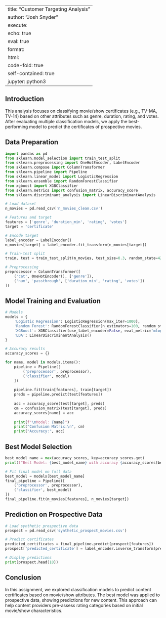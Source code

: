 
---
title: "Customer Targeting Analysis"
author: "Josh Snyder"
execute:
  echo: true
  eval: true
format:
  html:
    code-fold: true
    self-contained: true
jupyter: python3
---

## Introduction

This analysis focuses on classifying movie/show certificates (e.g., TV-MA, TV-14) based on other attributes such as genre, duration, rating, and votes. After evaluating multiple classification models, we apply the best-performing model to predict the certificates of prospective movies.

## Data Preparation

```python
import pandas as pd
from sklearn.model_selection import train_test_split
from sklearn.preprocessing import OneHotEncoder, LabelEncoder
from sklearn.compose import ColumnTransformer
from sklearn.pipeline import Pipeline
from sklearn.linear_model import LogisticRegression
from sklearn.ensemble import RandomForestClassifier
from xgboost import XGBClassifier
from sklearn.metrics import confusion_matrix, accuracy_score
from sklearn.discriminant_analysis import LinearDiscriminantAnalysis

# Load dataset
n_movies = pd.read_csv('n_movies_clean.csv')

# Features and target
features = ['genre', 'duration_min', 'rating', 'votes']
target = 'certificate'

# Encode target
label_encoder = LabelEncoder()
n_movies[target] = label_encoder.fit_transform(n_movies[target])

# Train-test split
train, test = train_test_split(n_movies, test_size=0.3, random_state=42)

# Preprocessing
preprocessor = ColumnTransformer([
    ('cat', OneHotEncoder(), ['genre']),
    ('num', 'passthrough', ['duration_min', 'rating', 'votes'])
])
```

## Model Training and Evaluation

```python
# Models
models = {
    'Logistic Regression': LogisticRegression(max_iter=1000),
    'Random Forest': RandomForestClassifier(n_estimators=100, random_state=42),
    'XGBoost': XGBClassifier(use_label_encoder=False, eval_metric='mlogloss'),
    'LDA': LinearDiscriminantAnalysis()
}

# Accuracy results
accuracy_scores = {}

for name, model in models.items():
    pipeline = Pipeline([
        ('preprocessor', preprocessor),
        ('classifier', model)
    ])
    
    pipeline.fit(train[features], train[target])
    preds = pipeline.predict(test[features])
    
    acc = accuracy_score(test[target], preds)
    cm = confusion_matrix(test[target], preds)
    accuracy_scores[name] = acc
    
    print(f"\nModel: {name}")
    print("Confusion Matrix:\n", cm)
    print("Accuracy:", acc)
```

## Best Model Selection

```python
best_model_name = max(accuracy_scores, key=accuracy_scores.get)
print(f"Best Model: {best_model_name} with accuracy {accuracy_scores[best_model_name]:.2f}")

# Fit final model on full data
best_model = models[best_model_name]
final_pipeline = Pipeline([
    ('preprocessor', preprocessor),
    ('classifier', best_model)
])
final_pipeline.fit(n_movies[features], n_movies[target])
```

## Prediction on Prospective Data

```python
# Load synthetic prospective data
prospect = pd.read_csv('synthetic_prospect_movies.csv')

# Predict certificates
predicted_certificates = final_pipeline.predict(prospect[features])
prospect['predicted_certificate'] = label_encoder.inverse_transform(predicted_certificates)

# Display predictions
print(prospect.head(10))
```

## Conclusion

In this assignment, we explored classification models to predict content certificates based on movie/show attributes. The best model was applied to prospective data, showing predictions for new content. This approach can help content providers pre-assess rating categories based on initial movie/show characteristics.
